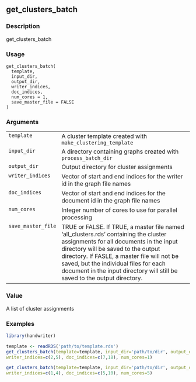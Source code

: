 ## get_clusters_batch {.unnumbered}


### Description

get_clusters_batch



### Usage

<pre><code class='language-R'>get_clusters_batch(
  template,
  input_dir,
  output_dir,
  writer_indices,
  doc_indices,
  num_cores = 1,
  save_master_file = FALSE
)
</code></pre>


### Arguments

<table>
<tr><td style = "white-space: nowrap; font-family: monospace; vertical-align: top"><code id="template">template</code></td>
<td>
A cluster template created with <code>make_clustering_template</code>
</td></tr>
<tr><td style = "white-space: nowrap; font-family: monospace; vertical-align: top"><code id="input_dir">input_dir</code></td>
<td>
A directory containing graphs created with
<code>process_batch_dir</code>
</td></tr>
<tr><td style = "white-space: nowrap; font-family: monospace; vertical-align: top"><code id="output_dir">output_dir</code></td>
<td>
Output directory for cluster assignments
</td></tr>
<tr><td style = "white-space: nowrap; font-family: monospace; vertical-align: top"><code id="writer_indices">writer_indices</code></td>
<td>
Vector of start and end indices for the writer id in
the graph file names
</td></tr>
<tr><td style = "white-space: nowrap; font-family: monospace; vertical-align: top"><code id="doc_indices">doc_indices</code></td>
<td>
Vector of start and end indices for the document id in the
graph file names
</td></tr>
<tr><td style = "white-space: nowrap; font-family: monospace; vertical-align: top"><code id="num_cores">num_cores</code></td>
<td>
Integer number of cores to use for parallel processing
</td></tr>
<tr><td style = "white-space: nowrap; font-family: monospace; vertical-align: top"><code id="save_master_file">save_master_file</code></td>
<td>
TRUE or FALSE. If TRUE, a master file named
'all_clusters.rds' containing the cluster assignments for all documents in
the input directory will be saved to the output directory. If FASLE, a
master file will not be saved, but the individual files for each document
in the input directory will still be saved to the output directory.
</td></tr>
</table>


### Value

A list of cluster assignments



### Examples
```r
library(handwriter)

template <- readRDS('path/to/template.rds')
get_clusters_batch(template=template, input_dir='path/to/dir', output_dir='path/to/dir',
writer_indices=c(2,5), doc_indices=c(7,18), num_cores=1)

get_clusters_batch(template=template, input_dir='path/to/dir', output_dir='path/to/dir',
writer_indices=c(1,4), doc_indices=c(5,10), num_cores=5)




```
